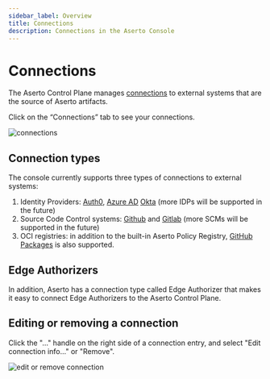 ```yaml
---
sidebar_label: Overview
title: Connections
description: Connections in the Aserto Console
---
```


# Connections

The Aserto Control Plane manages [connections](/docs/overview/connections) to external systems that are
the source of Aserto artifacts.

Click on the “Connections” tab to see your connections.

![connections](/connections.png)

## Connection types

The console currently supports three types of connections to external systems:
1. Identity Providers: [Auth0](/docs/aserto-console/connections/setup-auth0), [Azure AD](/docs/aserto-console/connections/setup-azuread) [Okta](/docs/aserto-console/connections/setup-okta) (more IDPs will be supported in the future)
2. Source Code Control systems: [Github](/docs/aserto-console/connections/setup-github) and [Gitlab](/docs/aserto-console/connections/setup-gitlab) (more SCMs will be supported in the future)
3. OCI registries: in addition to the built-in Aserto Policy Registry, [GitHub Packages](/docs/aserto-console/connections/setup-ghcr) is also supported.

## Edge Authorizers

In addition, Aserto has a connection type called Edge Authorizer that makes it easy to connect Edge Authorizers to the Aserto Control Plane.

## Editing or removing a connection

Click the "..." handle on the right side of a connection entry, and select "Edit connection info..." or "Remove".

![edit or remove connection](/edit-or-remove-connection.png)
